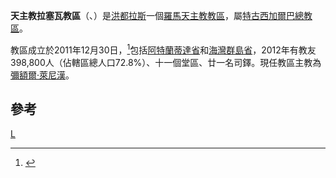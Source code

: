 {{Infobox Roman Catholic diocese
|Roman Catholic Diocese of = 天主教拉塞瓦教區
|Latin name of diocese = Dioecesis Ceibensis
|image = 
|caption =
|location = [[洪都拉斯|洪都拉斯]]
|territory = [[阿特蘭蒂達省|阿特蘭蒂達省]]、[[海灣群島省|海灣群島省]]
|population = 398,800
|rite = 拉丁禮
|patron = 
|province =特古西加爾巴
|established = 2011年
|cathedral = [[聖伊西多羅主教座堂_(拉塞瓦)|聖伊西多羅主教座堂]]
|co-cathedral =
|leadership = 主教
|website =
|教宗 =
|metropolitan =
|ordinary = 彌額爾·萊尼漢
|coadjutor bishop =
|auxiliary = 
}}

'''天主教拉塞瓦教區'''（{{lang-la|Dioecesis Ceibensis}}、{{lang-es|Diócesis de La Ceiba}}）是[[洪都拉斯|洪都拉斯]]一個[[羅馬天主教|羅馬天主教]][[教區|教區]]，屬[[天主教特古西加爾巴總教區|特古西加爾巴總教區]]。

教區成立於2011年12月30日，<ref>{{Cite web |url=http://www.vatican.va/holy_father/benedict_xvi/apost_constitutions/documents/hf_ben-xvi_apc_20111230_ceibensis_lt.html |title=教區成立的宗座憲令 |access-date=2013-07-16 |archive-date=2013-07-19 |archive-url=https://web.archive.org/web/20130719204509/http://www.vatican.va/holy_father/benedict_xvi/apost_constitutions/documents/hf_ben-xvi_apc_20111230_ceibensis_lt.html |dead-url=no }}</ref>包括[[阿特蘭蒂達省|阿特蘭蒂達省]]和[[海灣群島省|海灣群島省]]，2012年有教友398,800人（佔轄區總人口72.8%）、十一個堂區、廿一名司鐸。現任教區主教為[[彌額爾·萊尼漢|彌額爾·萊尼漢]]。

==參考==
{{reflist}}

{{洪都拉斯天主教教區}}
[[Category:宏都拉斯天主教教區|L]]